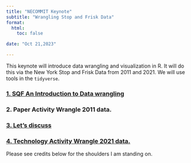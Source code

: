 ```yaml
---
title: "NECOMMIT Keynote"
subtitle: "Wrangling Stop and Frisk Data"
format: 
  html:
    toc: false

date: "Oct 21,2023"

---
```


This keynote will introduce data wrangling and visualization in R. It will do this via the New York Stop and Frisk Data from 2011 and 2021. We will use tools in the `tidyverse`. 

### [1. SQF An Introduction to Data wrangling](/sources/Presentation.qmd)

### 2. Paper Activity Wrangle 2011 data.

### [3. Let's discuss](/sources/digestion.qmd)

### [4. Technology Activity Wrangle 2021 data.](activity/2021_cheat_sheet.qmd)



Please see credits below for the shoulders I am standing on. 
